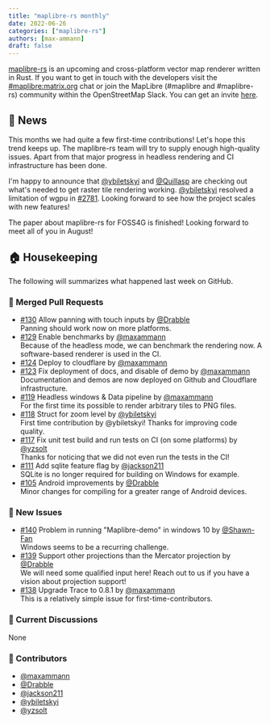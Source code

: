 ```yaml
---
title: "maplibre-rs monthly"
date: 2022-06-26
categories: ["maplibre-rs"]
authors: [max-ammann]
draft: false
---
```


[maplibre-rs](https://github.com/maplibre/maplibre-rs) is an upcoming and cross-platform vector map renderer written in Rust. If you want to get in touch with the developers visit the [#maplibre:matrix.org](https://matrix.to/#/#mapr:matrix.org) chat or join the MapLibre (#maplibre and #maplibre-rs) community within the OpenStreetMap Slack. You can get an invite [here](https://slack.openstreetmap.us).

## 📰 News

This months we had quite a few first-time contributions! Let's hope this trend keeps up. The maplibre-rs team will try to supply enough high-quality issues.
Apart from that major progress in headless rendering and CI infrastructure has been done.

I'm happy to announce that [@ybiletskyi](https://github.com/ybiletskyi) and [@Quillasp](https://github.com/Quillasp) are checking out what's needed to get raster tile rendering working. [@ybiletskyi](https://github.com/ybiletskyi) resolved a limitation of wgpu in [#2781](https://github.com/gfx-rs/wgpu/pull/2781). Looking forward to see how the project scales with new features!

The paper about maplibre-rs for FOSS4G is finished! Looking forward to meet all of you in August!

## 🏠 Housekeeping

The following will summarizes what happened last week on GitHub.

### 🎁 Merged Pull Requests

- [#130](https://github.com/maplibre/maplibre-rs/pull/130) Allow panning with touch inputs by [@Drabble](https://github.com/Drabble)<br />
  Panning should work now on more platforms.
- [#129](https://github.com/maplibre/maplibre-rs/pull/129) Enable benchmarks by [@maxammann](https://github.com/maxammann)<br />
  Because of the headless mode, we can benchmark the rendering now. A software-based renderer is used in the CI.
- [#124](https://github.com/maplibre/maplibre-rs/pull/124) Deploy to cloudflare by [@maxammann](https://github.com/maxammann)<br />
- [#123](https://github.com/maplibre/maplibre-rs/pull/123) Fix deployment of docs, and disable of demo by [@maxammann](https://github.com/maxammann)<br />
  Documentation and demos are now deployed on Github and Cloudflare infrastructure.
- [#119](https://github.com/maplibre/maplibre-rs/pull/119) Headless windows & Data pipeline by [@maxammann](https://github.com/maxammann)<br />
  For the first time its possible to render arbitrary tiles to PNG files.
- [#118](https://github.com/maplibre/maplibre-rs/pull/118) Struct for zoom level by [@ybiletskyi](https://github.com/ybiletskyi)<br />
  First time contribution by @ybiletskyi! Thanks for improving code quality.
- [#117](https://github.com/maplibre/maplibre-rs/pull/117) Fix unit test build and run tests on CI (on some platforms) by [@yzsolt](https://github.com/yzsolt)<br />
  Thanks for noticing that we did not even run the tests in the CI!
- [#111](https://github.com/maplibre/maplibre-rs/pull/111) Add sqlite feature flag by [@jackson211](https://github.com/jackson211)<br />
  SQLite is no longer required for building on Windows for example.
- [#105](https://github.com/maplibre/maplibre-rs/pull/105) Android improvements by [@Drabble](https://github.com/Drabble)<br />
  Minor changes for compiling for a greater range of Android devices.

### 🎁 New Issues

- [#140](https://github.com/maplibre/maplibre-rs/issues/140) Problem in running "Maplibre-demo" in windows 10 by [@Shawn-Fan](https://github.com/Shawn-Fan)<br />
  Windows seems to be a recurring challenge.
- [#139](https://github.com/maplibre/maplibre-rs/issues/139) Support other projections than the Mercator projection by [@Drabble](https://github.com/Drabble)<br />
  We will need some qualified input here! Reach out to us if you have a vision about projection support!
- [#138](https://github.com/maplibre/maplibre-rs/issues/138) Upgrade Trace to 0.8.1 by [@maxammann](https://github.com/maxammann)<br />
  This is a relatively simple issue for first-time-contributors.

### 🧵 Current Discussions

None

### 👋 Contributors

- [@maxammann](https://github.com/maxammann)
- [@Drabble](https://github.com/Drabble)
- [@jackson211](https://github.com/jackson211)
- [@ybiletskyi](https://github.com/ybiletskyi)
- [@yzsolt](https://github.com/yzsolt)
